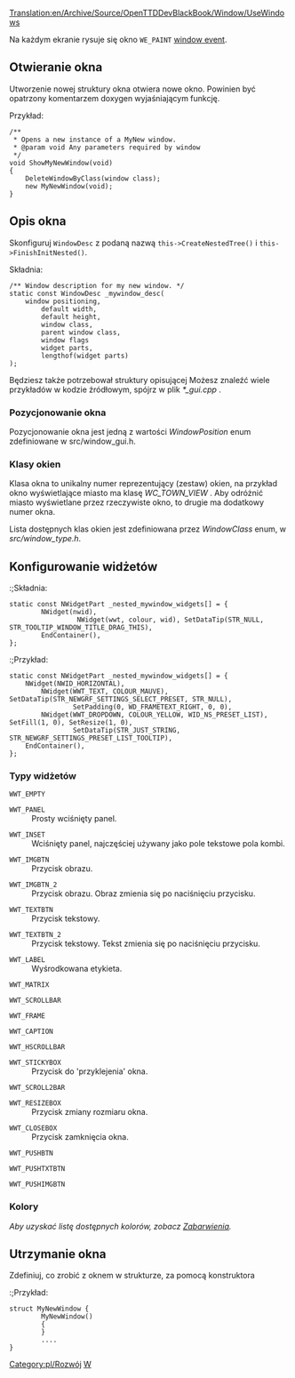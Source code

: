 [[Translation:en/Archive/Source/OpenTTDDevBlackBook/Window/UseWindows]]
 
<!--{{DevDoc}}-->{{pl/Rozwój}}

Na każdym ekranie rysuje się okno <code>WE_PAINT</code> [[en/OpenTTDDevBlackBook/Window/WindowEvents|window event]].

==Otwieranie okna==
Utworzenie nowej struktury okna otwiera nowe okno. Powinien być opatrzony komentarzem doxygen wyjaśniającym funkcję.

;<nowiki>Przykład:</nowiki>

<pre>
/**
 * Opens a new instance of a MyNew window.
 * @param void Any parameters required by window
 */
void ShowMyNewWindow(void)
{
	DeleteWindowByClass(window class);
	new MyNewWindow(void);
}
</pre>

==Opis okna==

Skonfiguruj <code>WindowDesc</code> z podaną nazwą <code>this->CreateNestedTree()</code> i <code>this->FinishInitNested()</code>.

;<nowiki>Składnia:</nowiki>

<pre>
/** Window description for my new window. */
static const WindowDesc _mywindow_desc(
	window positioning,
        default width,
        default height,
        window class,
        parent window class,
        window flags
        widget parts,
        lengthof(widget parts)
);
</pre>

Będziesz także potrzebował struktury opisującej
Możesz znaleźć wiele przykładów w kodzie źródłowym, spójrz w plik ''*_gui.cpp'' .

===Pozycjonowanie okna===
Pozycjonowanie okna jest jedną z wartości ''WindowPosition'' enum zdefiniowane w src/window_gui.h.

===Klasy okien===
Klasa okna to unikalny numer reprezentujący (zestaw) okien, na przykład okno wyświetlające miasto ma klasę  ''WC_TOWN_VIEW'' . Aby odróżnić miasto wyświetlane przez rzeczywiste okno, to drugie ma dodatkowy numer okna.

Lista dostępnych klas okien jest zdefiniowana przez ''WindowClass'' enum, w ''src/window_type.h''.

==Konfigurowanie widżetów==

:;<nowiki>Składnia:</nowiki>

<pre>
static const NWidgetPart _nested_mywindow_widgets[] = {
        NWidget(nwid),
                 NWidget(wwt, colour, wid), SetDataTip(STR_NULL, STR_TOOLTIP_WINDOW_TITLE_DRAG_THIS),
        EndContainer(),
};
</pre>

:;<nowiki>Przykład:</nowiki>

<pre>
static const NWidgetPart _nested_mywindow_widgets[] = {
	NWidget(NWID_HORIZONTAL),
		NWidget(WWT_TEXT, COLOUR_MAUVE), SetDataTip(STR_NEWGRF_SETTINGS_SELECT_PRESET, STR_NULL),
				SetPadding(0, WD_FRAMETEXT_RIGHT, 0, 0),
		NWidget(WWT_DROPDOWN, COLOUR_YELLOW, WID_NS_PRESET_LIST), SetFill(1, 0), SetResize(1, 0),
				SetDataTip(STR_JUST_STRING, STR_NEWGRF_SETTINGS_PRESET_LIST_TOOLTIP),
	EndContainer(),
};
</pre>

===Typy widżetów===

;<code>WWT_EMPTY</code>
:
<!--{{todo|-Include an explanation.}}-->{{pl/Do poprawki|- Dołącz wyjaśnienie.}}

;<code>WWT_PANEL</code>
:Prosty wciśnięty panel.

;<code>WWT_INSET</code>
:Wciśnięty panel, najczęściej używany jako pole tekstowe pola kombi.

;<code>WWT_IMGBTN</code>
:Przycisk obrazu.

;<code>WWT_IMGBTN_2</code>
:Przycisk obrazu. Obraz zmienia się po naciśnięciu przycisku.

;<code>WWT_TEXTBTN</code>
:Przycisk tekstowy.

;<code>WWT_TEXTBTN_2</code>
:Przycisk tekstowy. Tekst zmienia się po naciśnięciu przycisku.

;<code>WWT_LABEL</code>
:Wyśrodkowana etykieta.

;<code>WWT_MATRIX</code>
:
<!--{{todo|-Include an explanation.}}-->{{pl/Do poprawki|- Dołącz wyjaśnienie.}}

;<code>WWT_SCROLLBAR</code>
:
<!--{{todo|-Include an explanation.}}-->{{pl/Do poprawki|- Dołącz wyjaśnienie.}}

;<code>WWT_FRAME</code>
:
<!--{{todo|-Include an explanation.}}-->{{pl/Do poprawki|- Dołącz wyjaśnienie.}}

;<code>WWT_CAPTION</code>
:
<!--{{todo|-Include an explanation.}}-->{{pl/Do poprawki|- Dołącz wyjaśnienie.}}

;<code>WWT_HSCROLLBAR</code>
:
<!--{{todo|-Include an explanation.}}-->{{pl/Do poprawki|- Dołącz wyjaśnienie.}}

;<code>WWT_STICKYBOX</code>
:Przycisk do 'przyklejenia' okna.

;<code>WWT_SCROLL2BAR</code>
:
<!--{{todo|-Include an explanation.}}-->{{pl/Do poprawki|- Dołącz wyjaśnienie.}}

;<code>WWT_RESIZEBOX</code>
:Przycisk zmiany rozmiaru okna.

;<code>WWT_CLOSEBOX</code>
:Przycisk zamknięcia okna.

;<code>WWT_PUSHBTN</code>
:
<!--{{todo|-Include an explanation.}}-->{{pl/Do poprawki|- Dołącz wyjaśnienie.}}

;<code>WWT_PUSHTXTBTN</code>
:
<!--{{todo|-Include an explanation.}}-->{{pl/Do poprawki|- Dołącz wyjaśnienie.}}

;<code>WWT_PUSHIMGBTN</code>
:
<!--{{todo|-Include an explanation.}}-->{{pl/Do poprawki|- Dołącz wyjaśnienie.}}

===Kolory===

''Aby uzyskać listę dostępnych kolorów, zobacz [[pl/Archive/Source/OpenTTDDevBlackBook/Window/Colours|Zabarwienia]].''

==Utrzymanie okna==

Zdefiniuj, co zrobić z oknem w strukturze, za pomocą konstruktora

:;<nowiki>Przykład:</nowiki>

<pre>
struct MyNewWindow {
        MyNewWindow()
        {
        }
        ....
}
</pre>

<!--[[Category:Development]]--> [[Category:pl/Rozwój]]
<!--[[Category:OpenTTDDevBlackBook|W]]--> [[Category:pl/OpenTTDDevBlackBook|W]]